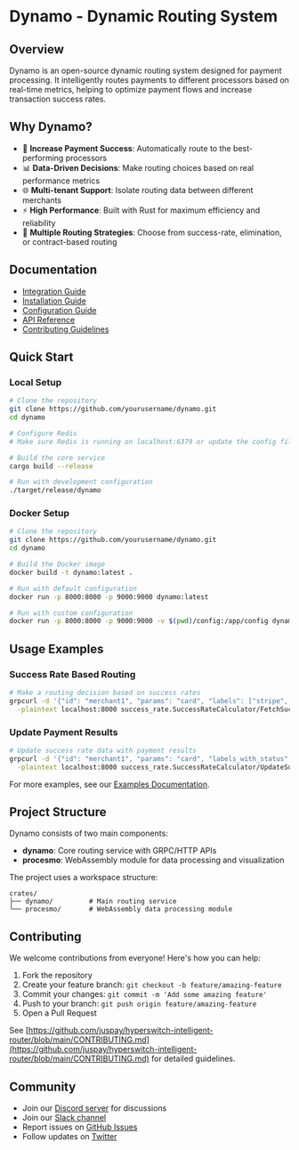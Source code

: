 # Dynamo - Dynamic Routing System

## Overview

Dynamo is an open-source dynamic routing system designed for payment processing. It intelligently routes payments to different processors based on real-time metrics, helping to optimize payment flows and increase transaction success rates.

## Why Dynamo?

- 💸 **Increase Payment Success**: Automatically route to the best-performing processors
- 📊 **Data-Driven Decisions**: Make routing choices based on real performance metrics
- 🌐 **Multi-tenant Support**: Isolate routing data between different merchants
- ⚡ **High Performance**: Built with Rust for maximum efficiency and reliability
- 🔄 **Multiple Routing Strategies**: Choose from success-rate, elimination, or contract-based routing

## Documentation

- [Integration Guide](https://github.com/juspay/hyperswitch-intelligent-router/blob/main/docs/integration-guide.md)
- [Installation Guide](https://github.com/juspay/hyperswitch-intelligent-router/blob/main/docs/installation.md)
- [Configuration Guide](https://github.com/juspay/hyperswitch-intelligent-router/blob/main/docs/configuration.md)
- [API Reference](https://api-reference.hyperswitch.io/intelligent-router-api-reference/overview)
- [Contributing Guidelines](https://github.com/juspay/hyperswitch-intelligent-router/blob/main/CONTRIBUTING.md)

## Quick Start

### Local Setup

```bash
# Clone the repository
git clone https://github.com/yourusername/dynamo.git
cd dynamo

# Configure Redis
# Make sure Redis is running on localhost:6379 or update the config file

# Build the core service
cargo build --release

# Run with development configuration
./target/release/dynamo
```

### Docker Setup

```bash
# Clone the repository
git clone https://github.com/yourusername/dynamo.git
cd dynamo

# Build the Docker image
docker build -t dynamo:latest .

# Run with default configuration
docker run -p 8000:8000 -p 9000:9000 dynamo:latest

# Run with custom configuration
docker run -p 8000:8000 -p 9000:9000 -v $(pwd)/config:/app/config dynamo:latest
```

## Usage Examples

### Success Rate Based Routing

```bash
# Make a routing decision based on success rates
grpcurl -d '{"id": "merchant1", "params": "card", "labels": ["stripe", "adyen"], "config": {"min_aggregates_size": 5, "default_success_rate": 100}}' \
  -plaintext localhost:8000 success_rate.SuccessRateCalculator/FetchSuccessRate
```

### Update Payment Results

```bash
# Update success rate data with payment results
grpcurl -d '{"id": "merchant1", "params": "card", "labels_with_status": [{"label": "stripe", "status": true}], "config": {"max_aggregates_size": 10, "current_block_threshold": {"max_total_count": 5}}}' \
  -plaintext localhost:8000 success_rate.SuccessRateCalculator/UpdateSuccessRateWindow
```

For more examples, see our [Examples Documentation](docs/examples.md).

## Project Structure

Dynamo consists of two main components:

- **dynamo**: Core routing service with GRPC/HTTP APIs
- **procesmo**: WebAssembly module for data processing and visualization

The project uses a workspace structure:

```
crates/
├── dynamo/         # Main routing service
└── procesmo/       # WebAssembly data processing module
```

## Contributing

We welcome contributions from everyone! Here's how you can help:

1. Fork the repository
2. Create your feature branch: `git checkout -b feature/amazing-feature`
3. Commit your changes: `git commit -m 'Add some amazing feature'`
4. Push to your branch: `git push origin feature/amazing-feature`
5. Open a Pull Request

See [https://github.com/juspay/hyperswitch-intelligent-router/blob/main/CONTRIBUTING.md](https://github.com/juspay/hyperswitch-intelligent-router/blob/main/CONTRIBUTING.md) for detailed guidelines.

## Community

- Join our [Discord server](https://discord.gg/wJZ7DVW8mm) for discussions
- Join our [Slack channel](https://join.slack.com/t/hyperswitch-io/shared_invite/zt-2jqxmpsbm-WXUENx022HjNEy~Ark7Orw)
- Report issues on [GitHub Issues](https://github.com/juspay/hyperswitch-dynamo/issues)
- Follow updates on [Twitter](https://twitter.com/juspay)
